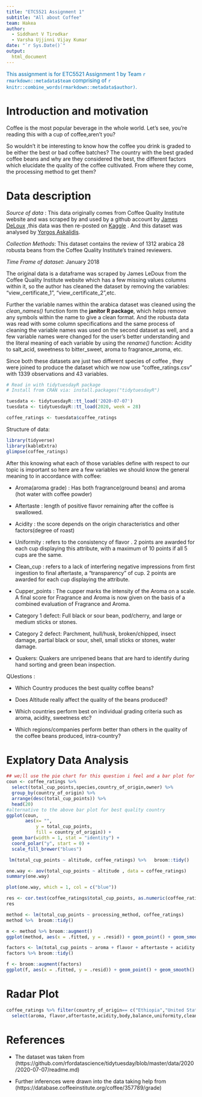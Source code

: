 ```yaml
---
title: "ETC5521 Assignment 1"
subtitle: "All about Coffee"
team: Hakea
author:
  - Siddhant V Tirodkar
  - Varsha Ujjinni Vijay Kumar
date: "`r Sys.Date()`"
output: 
  html_document
---
```


[This assignment is for ETC5521 Assignment 1 by Team `r rmarkdown::metadata$team` comprising of `r knitr::combine_words(rmarkdown::metadata$author)`.]{style="color:#006DAE;"}


# Introduction and motivation

Coffee is the most popular beverage in the whole world. Let's see, you're reading this with a cup of coffee,aren't you? 

So wouldn't it be interesting to know how the coffee you drink is graded to be either the best or bad coffee batches? The country with the best graded coffee beans and why are they considered the best, the different factors which elucidate the quality of the coffee cultivated. From where they come, the processing method to get them?


# Data description

*Source of data* : This data originally comes from Coffee Quality Institute website and was scraped by and used by  a github account by  [James DeLoux](https://github.com/jldbc/coffee-quality-database) ,this data was then re-posted on [Kaggle](https://www.kaggle.com/volpatto/coffee-quality-database-from-cqi?select=merged_data_cleaned.csv) . And this dataset was analysed by [Yorgos Askalidis](https://towardsdatascience.com/the-data-speak-ethiopia-has-the-best-coffee-91f88ed37e84).

*Collection Methods*: This dataset contains the review of 1312 arabica 28 robusta beans from the Coffee Quality Institute’s trained reviewers. 

*Time Frame of dataset*: January 2018

The original data is a dataframe was scraped by James LeDoux from the Coffee Quality Institute website which has a few missing values columns within it, so the author has cleaned the dataset by removing the variables:  “view_certificate_1”, “view_certificate_2”,etc.

Further the variable names within the arabica dataset was cleaned using the *clean_names()* function form the **janitor R package**, which helps remove any symbols within the name to give a clean format. And the robusta data was read with some column specifications and the same process of cleaning the variable names was used on the second dataset as well, and a few variable names were changed for the user’s better understanding and the literal meaning of each variable by using the *rename()* function: 
Acidity to salt_acid, sweetness to bitter_sweet, aroma to fragrance_aroma, etc.

Since both these datasets are just two different species of coffee , they were joined to produce the dataset which we now use “coffee_ratings.csv” with 1339 observations and 43 variables. 

```r
# Read in with tidytuesdayR package 
# Install from CRAN via: install.packages("tidytuesdayR")

tuesdata <- tidytuesdayR::tt_load('2020-07-07')
tuesdata <- tidytuesdayR::tt_load(2020, week = 28)

coffee_ratings <- tuesdata$coffee_ratings
```

Structure of data: 

```r
library(tidyverse)
library(kableExtra)
glimpse(coffee_ratings) 
```

After this knowing what each of those variables define with respect to our topic is important so here are a few variables we should know the general meaning to in accordance with coffee:

- Aroma(aroma grade) : Has both fragrance(ground beans) and aroma (hot water with coffee powder) 

- Aftertaste : length of positive flavor remaining after the coffee is swallowed.

- Acidity : the score depends on the origin characteristics and other factors(degree of roast)

- Uniformity : refers to the consistency of flavor . 2 points are awarded for each cup displaying this attribute, with a maximum of 10 points if all 5 cups are the same.

- Clean_cup : refers to a lack of interfering negative impressions from first ingestion to final aftertaste, a "transparency" of cup.  2 points are awarded for each cup displaying the attribute.

- Cupper_points : The cupper marks the intensity of the Aroma on a scale. A final score for Fragrance and Aroma is now given on the basis of a combined evaluation of Fragrance and Aroma.

- Category 1 defect: Full black or sour bean, pod/cherry, and large or medium sticks or stones.


- Category 2 defect: Parchment, hull/husk, broken/chipped, insect damage, partial black or sour, shell, small sticks or stones, water damage.

- Quakers: Quakers are unripened beans that are hard to identify during hand sorting and green bean inspection.

QUestions :

- Which Country produces the best quality coffee beans?

- Does Altitude really affect the quality of the beans produced?

- Which countries perform best on individual grading criteria such as aroma, acidity, sweetness etc?

- Which regions/companies perform better than others in the quality of the coffee beans produced, intra-country?


# Explatory Data Analysis

```r
## we;ll use the pie chart for this question i feel and a bar plot for the last one.
coun <- coffee_ratings %>% 
  select(total_cup_points,species,country_of_origin,owner) %>% 
  group_by(country_of_origin) %>% 
  arrange(desc(total_cup_points)) %>% 
  head(20)
#alternative to the above bar plot for best quality country
ggplot(coun, 
       aes(x= "", 
           y = total_cup_points, 
           fill = country_of_origin)) +
  geom_bar(width = 1, stat = "identity") +
  coord_polar("y", start = 0) +
  scale_fill_brewer("blues")
```

```r
 lm(total_cup_points ~ altitude, coffee_ratings) %>%   broom::tidy()
```

```r
one.way <- aov(total_cup_points ~ altitude , data = coffee_ratings)
summary(one.way) 
```

```r
plot(one.way, which = 1, col = c("blue"))
```

```r
res <- cor.test(coffee_ratings$total_cup_points, as.numeric(coffee_ratings$altitude)) %>% broom::tidy()
res
```

```r
method <- lm(total_cup_points ~ processing_method, coffee_ratings) 
method %>%  broom::tidy()
```
```r
m <- method %>% broom::augment()
ggplot(method, aes(x = .fitted, y = .resid)) + geom_point() + geom_smooth(se = TRUE)
```


```r
factors <- lm(total_cup_points ~ aroma + flavor + aftertaste + acidity + body + balance + uniformity + clean_cup + sweetness + cupper_points + moisture, coffee_ratings) 
factors %>% broom::tidy()
```

```r
f <- broom::augment(factors)
ggplot(f, aes(x = .fitted, y = .resid)) + geom_point() + geom_smooth()
```

# Radar Plot

```r
coffee_ratings %>% filter(country_of_origin== c("Ethiopia","United States","Brazil", "Peru", "Indonesia")) %>% 
  select(aroma, flavor,aftertaste,acidity,body,balance,uniformity,clean_cup,sweetness,cupper_points, moisture, total_cup_points, country_of_origin) %>%  group_by(country_of_origin) %>% summarise(ma = mean(aroma), mfl= mean(flavor), maf = mean(aftertaste), mac = mean(acidity), mb = mean(body),mba = mean(balance),mu = mean(uniformity), mc = mean(clean_cup), ms = mean(sweetness), mcu = mean(cupper_points), mm = mean(moisture))
```
# References

- The dataset was taken from (https://github.com/rfordatascience/tidytuesday/blob/master/data/2020/2020-07-07/readme.md)

- Further inferences were drawn into the data taking help from (https://database.coffeeinstitute.org/coffee/357789/grade)

